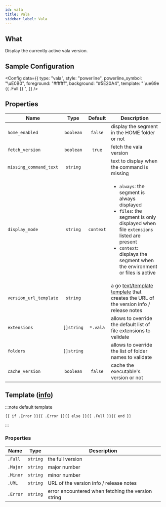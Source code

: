 ```yaml
---
id: vala
title: Vala
sidebar_label: Vala
---
```


## What

Display the currently active vala version.

## Sample Configuration


<Config
  data={{
    type: "vala",
    style: "powerline",
    powerline_symbol: "\uE0B0",
    foreground: "#ffffff",
    background: "#5E20A4",
    template: " \ue69e {{ .Full }} ",
  }}
/>

## Properties

| Name                   | Type       | Default   | Description                                                                                                                                                                                                                          |
| ---------------------- | :--------: | :-------: | ------------------------------------------------------------------------------------------------------------------------------------------------------------------------------------------------------------------------------------ |
| `home_enabled`         | `boolean`  | `false`   | display the segment in the HOME folder or not                                                                                                                                                                                        |
| `fetch_version`        | `boolean`  | `true`    | fetch the vala version                                                                                                                                                                                                            |
| `missing_command_text` | `string`   |           | text to display when the command is missing                                                                                                                                                                                          |
| `display_mode`         | `string`   | `context` | <ul><li>`always`: the segment is always displayed</li><li>`files`: the segment is only displayed when file `extensions` listed are present</li><li>`context`: displays the segment when the environment or files is active</li></ul> |
| `version_url_template` | `string`   |           | a go [text/template][go-text-template] [template][templates] that creates the URL of the version info / release notes                                                                                                                |
| `extensions`           | `[]string` | `*.vala`  | allows to override the default list of file extensions to validate                                                                                                                                                                   |
| `folders`              | `[]string` |           | allows to override the list of folder names to validate                                                                                                                                                                              |
| `cache_version`        | `boolean`  | `false`   | cache the executable's version or not                                                                                                                                                                                                |

## Template ([info][templates])

:::note default template

```template
{{ if .Error }}{{ .Error }}{{ else }}{{ .Full }}{{ end }}
```

:::

### Properties

| Name     | Type     | Description                                        |
| -------- | -------- | -------------------------------------------------- |
| `.Full`  | `string` | the full version                                   |
| `.Major` | `string` | major number                                       |
| `.Minor` | `string` | minor number                                       |
| `.URL`   | `string` | URL of the version info / release notes            |
| `.Error` | `string` | error encountered when fetching the version string |

[go-text-template]: https://golang.org/pkg/text/template/
[templates]: /docs/configuration/templates
